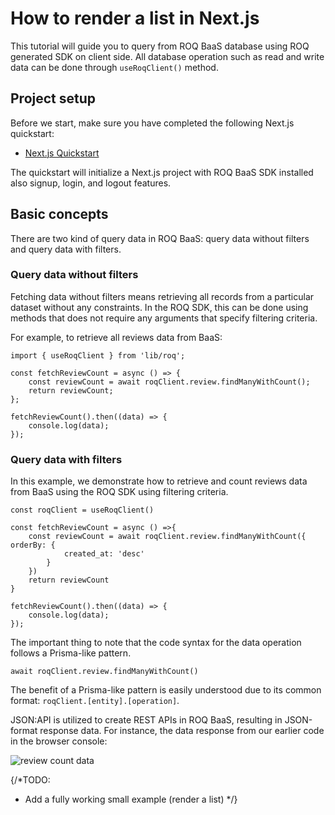 # How to render a list in Next.js

This tutorial will guide you to query from ROQ BaaS database using ROQ generated SDK on client side. All database operation such as read and write data can be done through `useRoqClient()` method.

## Project setup

Before we start, make sure you have completed the following Next.js quickstart:

- [Next.js Quickstart](/next-js)

The quickstart will initialize a Next.js project with ROQ BaaS SDK installed also signup, login, and logout features.

## Basic concepts

There are two kind of query data in ROQ BaaS: query data without filters and query data with filters.

### Query data without filters

Fetching data without filters means retrieving all records from a particular dataset without any constraints. In the ROQ SDK, this can be done using methods that does not require any arguments that specify filtering criteria.

For example, to retrieve all reviews data from BaaS:

```tsx {4}
import { useRoqClient } from 'lib/roq';

const fetchReviewCount = async () => {
	const reviewCount = await roqClient.review.findManyWithCount();
	return reviewCount;
};

fetchReviewCount().then((data) => {
	console.log(data);
});
```

### Query data with filters

In this example, we demonstrate how to retrieve and count reviews data from BaaS using the ROQ SDK using filtering criteria.

```tsx {4,5,6,7}
const roqClient = useRoqClient()

const fetchReviewCount = async () =>{
    const reviewCount = await roqClient.review.findManyWithCount({ orderBy: {
	        created_at: 'desc'
	    }
    })	
	return reviewCount
}
	
fetchReviewCount().then((data) => {
    console.log(data);
});
```

The important thing to note that the code syntax for the data operation follows a Prisma-like pattern.

```tsx
await roqClient.review.findManyWithCount()
```
The benefit of a Prisma-like pattern is easily understood due to its common format: `roqClient.[entity].[operation]`.

JSON:API is utilized to create REST APIs in ROQ BaaS, resulting in JSON-format response data. For instance, the data response from our earlier code in the browser console:

![review count data](/screenshots/nextjs-read-data-baas.png)


{/*TODO:
- Add a fully working small example (render a list)
*/}
 
